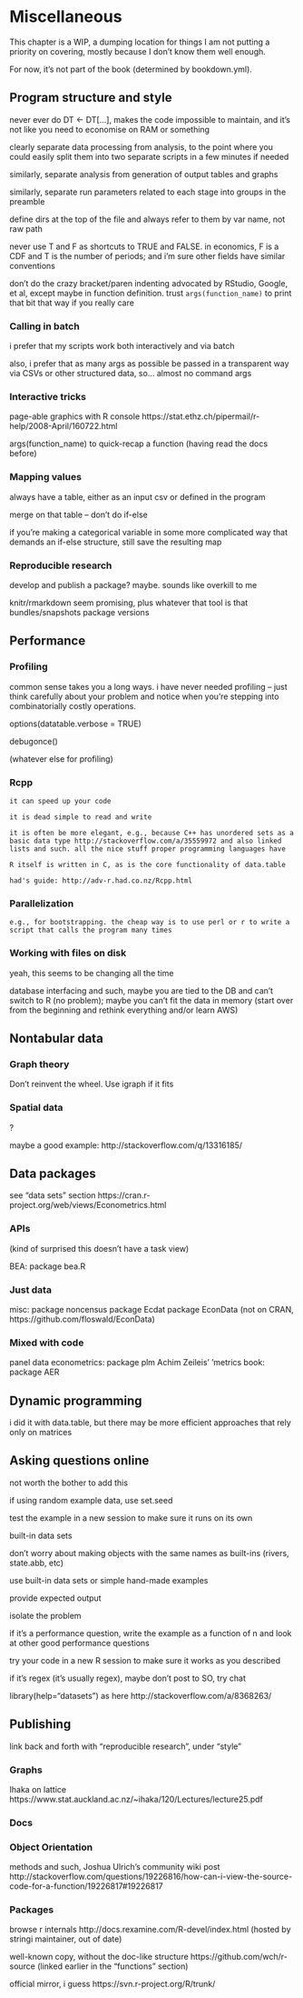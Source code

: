 # Miscellaneous {#extra}

This chapter is a WIP, a dumping location for things I am not putting a priority on covering, mostly because I don't know them well enough.

For now, it's not part of the book (determined by bookdown.yml).



## Program structure and style

never ever do DT <- DT[...], makes the code impossible to maintain, and it's not like you need to economise on RAM or something


clearly separate data processing from analysis, to the point where you could easily split them into two separate scripts in a few minutes if needed

similarly, separate analysis from generation of output tables and graphs

similarly, separate run parameters related to each stage into groups in the preamble

define dirs at the top of the file and always refer to them by var name, not raw path

never use T and F as shortcuts to TRUE and FALSE. in economics, F is a CDF and T is the number of periods; and i'm sure other fields have similar conventions

don't do the crazy bracket/paren indenting advocated by RStudio, Google, et al, except maybe in function definition. trust `args(function_name)` to print that bit that way if you really care

### Calling in batch

i prefer that my scripts work both interactively and via batch

also, i prefer that as many args as possible be passed in a transparent way via CSVs or other structured data, so... almost no command args

### Interactive tricks

page-able graphics with R console https://stat.ethz.ch/pipermail/r-help/2008-April/160722.html

args(function_name) to quick-recap a function (having read the docs before)

    
### Mapping values
    
always have a table, either as an input csv or defined in the program

merge on that table -- don't do if-else

if you're making a categorical variable in some more complicated way that demands an if-else structure, still save the resulting map 

### Reproducible research

develop and publish a package? maybe. sounds like overkill to me

knitr/rmarkdown seem promising, plus whatever that tool is that bundles/snapshots package versions


## Performance

### Profiling

common sense takes you a long ways. i have never needed profiling -- just think carefully about your problem and notice when you're stepping into combinatorially costly operations.

options(datatable.verbose = TRUE)

debugonce()

(whatever else for profiling)

    
### Rcpp {#rcpp}
    
    it can speed up your code
    
    it is dead simple to read and write
    
    it is often be more elegant, e.g., because C++ has unordered sets as a basic data type http://stackoverflow.com/a/35559972 and also linked lists and such. all the nice stuff proper programming languages have
    
    R itself is written in C, as is the core functionality of data.table
    
    had's guide: http://adv-r.had.co.nz/Rcpp.html 
    
    
### Parallelization
    
    e.g., for bootstrapping. the cheap way is to use perl or r to write a script that calls the program many times

### Working with files on disk

yeah, this seems to be changing all the time

database interfacing and such, maybe you are tied to the DB and can't switch to R (no problem); maybe you can't fit the data in memory (start over from the beginning and rethink everything and/or learn AWS)
    
## Nontabular data    

### Graph theory

Don't reinvent the wheel. Use igraph if it fits

### Spatial data

?

maybe a good example: http://stackoverflow.com/q/13316185/



## Data packages

see "data sets" section https://cran.r-project.org/web/views/Econometrics.html

### APIs

(kind of surprised this doesn't have a task view)

BEA: package bea.R

### Just data

misc: 
  package noncensus
  package Ecdat
  package EconData (not on CRAN, https://github.com/floswald/EconData)


### Mixed with code

panel data econometrics: package plm
Achim Zeileis' 'metrics book: package AER

## Dynamic programming

i did it with data.table, but there may be more efficient approaches that rely only on matrices


## Asking questions online

not worth the bother to add this

if using random example data, use set.seed

test the example in a new session to make sure it runs on its own

built-in data sets

don't worry about making objects with the same names as built-ins (rivers, state.abb, etc)

use built-in data sets or simple hand-made examples

provide expected output

isolate the problem

if it's a performance question, write the example as a function of n and look at other good performance questions

try your code in a new R session to make sure it works as you described

if it's regex (it's usually regex), maybe don't post to SO, try chat


library(help="datasets") as here http://stackoverflow.com/a/8368263/

## Publishing

link back and forth with "reproducible research", under "style"

### Graphs

Ihaka on lattice https://www.stat.auckland.ac.nz/~ihaka/120/Lectures/lecture25.pdf 

### Docs


### Object Orientation

methods and such, Joshua Ulrich's community wiki post http://stackoverflow.com/questions/19226816/how-can-i-view-the-source-code-for-a-function/19226817#19226817


### Packages

browse r internals http://docs.rexamine.com/R-devel/index.html (hosted by stringi maintainer, out of date)

well-known copy, without the doc-like structure https://github.com/wch/r-source (linked earlier in the "functions" section)

official mirror, i guess https://svn.r-project.org/R/trunk/ 







